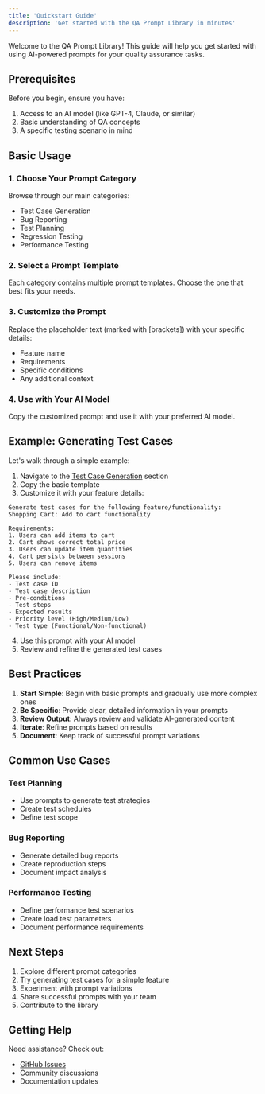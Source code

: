 ```yaml
---
title: 'Quickstart Guide'
description: 'Get started with the QA Prompt Library in minutes'
---
```


Welcome to the QA Prompt Library! This guide will help you get started with using AI-powered prompts for your quality assurance tasks.

## Prerequisites

Before you begin, ensure you have:

1. Access to an AI model (like GPT-4, Claude, or similar)
2. Basic understanding of QA concepts
3. A specific testing scenario in mind

## Basic Usage

### 1. Choose Your Prompt Category

Browse through our main categories:

- Test Case Generation
- Bug Reporting
- Test Planning
- Regression Testing
- Performance Testing

### 2. Select a Prompt Template

Each category contains multiple prompt templates. Choose the one that best fits your needs.

### 3. Customize the Prompt

Replace the placeholder text (marked with [brackets]) with your specific details:

- Feature name
- Requirements
- Specific conditions
- Any additional context

### 4. Use with Your AI Model

Copy the customized prompt and use it with your preferred AI model.

## Example: Generating Test Cases

Let's walk through a simple example:

1. Navigate to the [Test Case Generation](/test-case-generation) section
2. Copy the basic template
3. Customize it with your feature details:

```text
Generate test cases for the following feature/functionality:
Shopping Cart: Add to cart functionality

Requirements:
1. Users can add items to cart
2. Cart shows correct total price
3. Users can update item quantities
4. Cart persists between sessions
5. Users can remove items

Please include:
- Test case ID
- Test case description
- Pre-conditions
- Test steps
- Expected results
- Priority level (High/Medium/Low)
- Test type (Functional/Non-functional)
```

4. Use this prompt with your AI model
5. Review and refine the generated test cases

## Best Practices

1. **Start Simple**: Begin with basic prompts and gradually use more complex ones
2. **Be Specific**: Provide clear, detailed information in your prompts
3. **Review Output**: Always review and validate AI-generated content
4. **Iterate**: Refine prompts based on results
5. **Document**: Keep track of successful prompt variations

## Common Use Cases

### Test Planning

- Use prompts to generate test strategies
- Create test schedules
- Define test scope

### Bug Reporting

- Generate detailed bug reports
- Create reproduction steps
- Document impact analysis

### Performance Testing

- Define performance test scenarios
- Create load test parameters
- Document performance requirements

## Next Steps

1. Explore different prompt categories
2. Try generating test cases for a simple feature
3. Experiment with prompt variations
4. Share successful prompts with your team
5. Contribute to the library

## Getting Help

Need assistance? Check out:

- [GitHub Issues](https://github.com/yourusername/QA-Prompt-Library/issues)
- Community discussions
- Documentation updates
